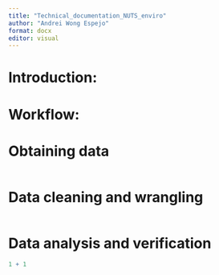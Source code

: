 ```yaml
---
title: "Technical_documentation_NUTS_enviro"
author: "Andrei Wong Espejo"
format: docx
editor: visual
---
```




# Introduction:


# Workflow:



# Obtaining data

```r

```

# Data cleaning and wrangling

```r

```


# Data analysis and verification


```r
1 + 1
```


